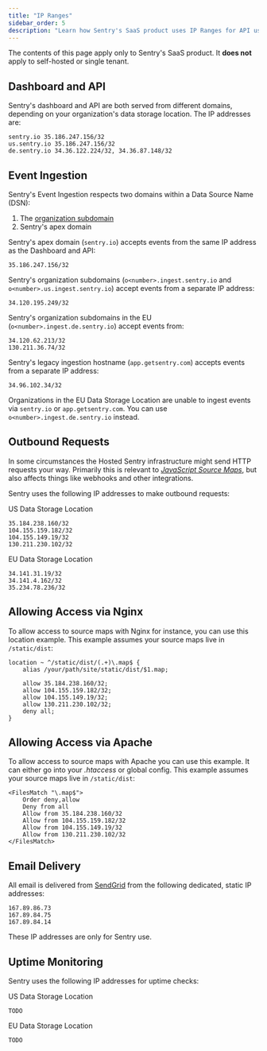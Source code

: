 ```yaml
---
title: "IP Ranges"
sidebar_order: 5
description: "Learn how Sentry's SaaS product uses IP Ranges for API usage, event ingestion, outbound requests, and more."
---
```


<Alert title="Note" level="warning">

The contents of this page apply only to Sentry's SaaS product. It **does not**
apply to self-hosted or single tenant.

</Alert>

## Dashboard and API

Sentry's dashboard and API are both served from different domains, depending
on your organization's data storage location. The IP addresses are:

```
sentry.io 35.186.247.156/32
us.sentry.io 35.186.247.156/32
de.sentry.io 34.36.122.224/32, 34.36.87.148/32
```

## Event Ingestion

Sentry's Event Ingestion respects two domains within a Data Source Name (DSN):

1. The [organization subdomain](https://forum.sentry.io/t/organization-subdomains-in-dsns/9360)
2. Sentry's apex domain

Sentry's apex domain (`sentry.io`) accepts events from the same IP address as the Dashboard and API:

```
35.186.247.156/32
```

Sentry's organization subdomains (`o<number>.ingest.sentry.io` and `o<number>.us.ingest.sentry.io`) accept events from a separate IP address:

```
34.120.195.249/32
```

Sentry's organization subdomains in the EU (`o<number>.ingest.de.sentry.io`) accept events from:

```
34.120.62.213/32
130.211.36.74/32
```

Sentry's legacy ingestion hostname (`app.getsentry.com`) accepts events from a separate IP address:

```
34.96.102.34/32
```

Organizations in the EU Data Storage Location are unable to ingest events via
`sentry.io` or `app.getsentry.com`. You can use
`o<number>.ingest.de.sentry.io` instead.


## Outbound Requests

In some circumstances the Hosted Sentry infrastructure might send HTTP requests your way. Primarily this is relevant to [_JavaScript Source Maps_](/platforms/javascript/sourcemaps/), but also affects things like webhooks and other integrations.

Sentry uses the following IP addresses to make outbound requests:

US Data Storage Location
```
35.184.238.160/32
104.155.159.182/32
104.155.149.19/32
130.211.230.102/32
```

EU Data Storage Location
```
34.141.31.19/32
34.141.4.162/32
35.234.78.236/32
```

## Allowing Access via Nginx

To allow access to source maps with Nginx for instance, you can use this location example. This example assumes your source maps live in `/static/dist`:

```nginx
location ~ ^/static/dist/(.+)\.map$ {
    alias /your/path/site/static/dist/$1.map;

    allow 35.184.238.160/32;
    allow 104.155.159.182/32;
    allow 104.155.149.19/32;
    allow 130.211.230.102/32;
    deny all;
}
```

## Allowing Access via Apache

To allow access to source maps with Apache you can use this example. It can either go into your _.htaccess_ or global config. This example assumes your source maps live in `/static/dist`:

```apacheconf
<FilesMatch "\.map$">
    Order deny,allow
    Deny from all
    Allow from 35.184.238.160/32
    Allow from 104.155.159.182/32
    Allow from 104.155.149.19/32
    Allow from 130.211.230.102/32
</FilesMatch>
```

## Email Delivery

All email is delivered from [SendGrid](https://sendgrid.com/) from the following dedicated, static IP addresses:

```
167.89.86.73
167.89.84.75
167.89.84.14
```

These IP addresses are only for Sentry use.

## Uptime Monitoring

Sentry uses the following IP addresses for uptime checks:

US Data Storage Location
```
TODO
```

EU Data Storage Location
```
TODO
```
